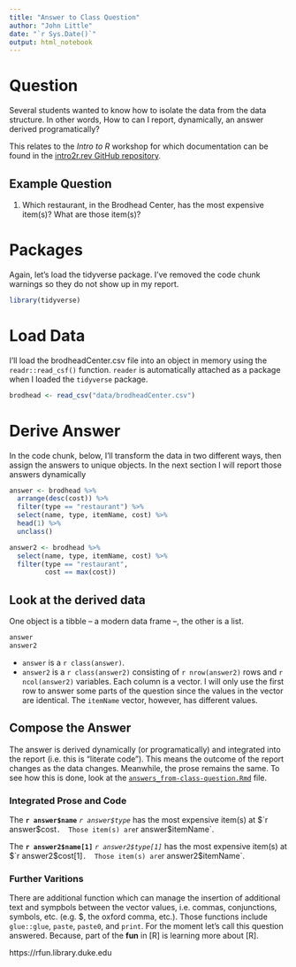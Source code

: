 ```yaml
---
title: "Answer to Class Question"
author: "John Little"
date: "`r Sys.Date()`"
output: html_notebook
---
```


# Question

Several students wanted to know how to isolate the data from the data structure.  In other words, How to can I report, dynamically, an answer derived programatically? 

This relates to the *Intro to R* workshop for which documentation can be found in the [intro2r.rev GitHub repository](https://github.com/data-and-visualization/intro2r.rev).

## Example Question

1. Which restaurant, in the Brodhead Center, has the most expensive item(s)?  What are those item(s)?

# Packages

Again, let's load the tidyverse package.  I've removed the code chunk warnings so they do not show up in my report.

```r
library(tidyverse)
```

# Load Data

I'll load the brodheadCenter.csv file into an object in memory using the `readr::read_csf()` function.  `reader` is automatically attached as a package when I loaded the `tidyverse` package.

```r
brodhead <- read_csv("data/brodheadCenter.csv")
```

# Derive Answer

In the code chunk, below, I'll transform the data in two different ways, then assign the answers to unique objects.  In the next section I will report those answers dynamically

```r
answer <- brodhead %>% 
  arrange(desc(cost)) %>% 
  filter(type == "restaurant") %>% 
  select(name, type, itemName, cost) %>% 
  head(1) %>% 
  unclass()

answer2 <- brodhead %>% 
  select(name, type, itemName, cost) %>% 
  filter(type == "restaurant",
         cost == max(cost)) 
```

##  Look at the derived data 

One object is a tibble -- a modern data frame --, the other is a list.

```r
answer
answer2
```

- `answer` is a `r class(answer)`.  
- `answer2` is a `r class(answer2)` consisting of 
`r nrow(answer2)` rows and `r ncol(answer2)` variables.  Each column is a vector.  I will only use the first row to answer some parts of the question since the values in the vector are identical. The `itemName` vector, however, has different values.

## Compose the Answer 

The answer is derived dynamically (or programatically) and integrated into the report (i.e. this is "literate code").  This means the outcome of the report changes as the data changes.  Meanwhile, the prose remains the same.  To see how this is done, look at the [`answers_from-class-question.Rmd`](https://raw.githubusercontent.com/data-and-visualization/intro2r.rev/master/answer_from-class-question.Rmd) file.


### Integrated Prose and Code

The **`r answer$name`** *`r answer$type`* has the most expensive item(s) at $`r answer$cost`.  Those item(s) are 
`r answer$itemName`.

The **`r answer2$name[1]`** *`r answer2$type[1]`* has the most expensive item(s) at $`r answer2$cost[1]`.  Those item(s) are 
`r answer2$itemName`.

### Further Varitions

There are additional function which can manage the insertion of additional text and sympbols between the vector values, i.e. commas, conjunctions, symbols, etc. (e.g. $, the oxford comma, etc.).  Those functions include `glue::glue`, `paste`, `paste0`, and `print`.  For the moment let's call this question answered. Because, part of the **fun** in [R] is learning more about [R].  

https://rfun.library.duke.edu




